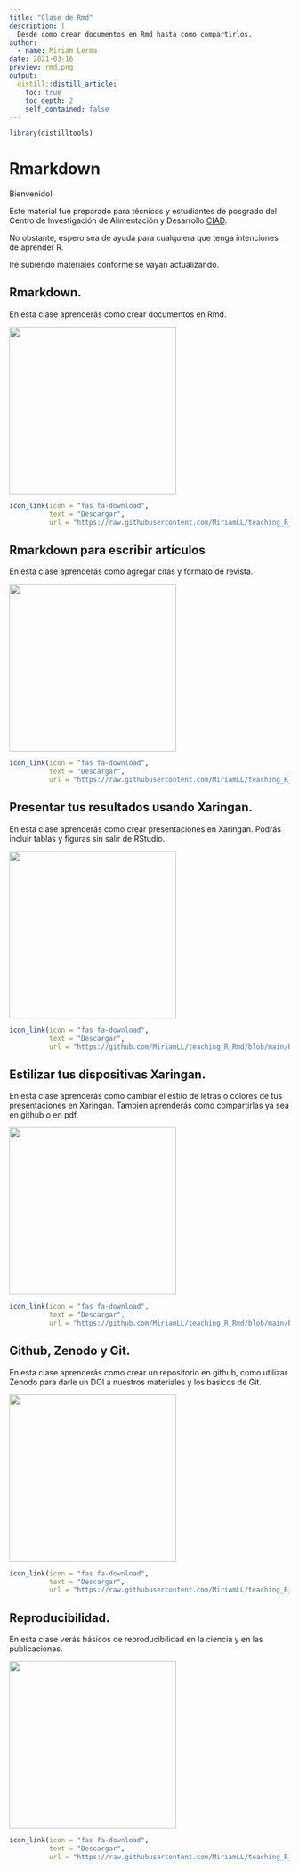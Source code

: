 ```yaml
---
title: "Clase de Rmd"
description: |
  Desde como crear documentos en Rmd hasta como compartirlos. 
author:
  - name: Miriam Lerma
date: 2021-03-16
preview: rmd.png
output:
  distill::distill_article:
    toc: true
    toc_depth: 2
    self_contained: false
---
```


```r
library(distilltools)
```

# Rmarkdown

Bienvenido!  

Este material fue preparado para técnicos y estudiantes de posgrado del Centro de Investigación de Alimentación y Desarrollo [CIAD](https://www.ciad.mx/).

No obstante, espero sea de ayuda para cualquiera que tenga intenciones de aprender R.

Iré subiendo materiales conforme se vayan actualizando.

## Rmarkdown.

En esta clase aprenderás como crear documentos en Rmd. <br>

<html>
<body>
   <left>
      <a href="https://miriamll.github.io/teaching_R_Rmd/Rmd-Parte1"><img src="https://raw.githubusercontent.com/MiriamLL/teaching_R_Rmd/main/Figuras/Clase09.png" style="width:300px"></a>
   </left>
</body>
</html>

```r
icon_link(icon = "fas fa-download",
          text = "Descargar",
          url = "https://raw.githubusercontent.com/MiriamLL/teaching_R_Rmd/main/Pdfs/Rmd-Parte1.pdf")
```


## Rmarkdown para escribir artículos

En esta clase aprenderás como agregar citas y formato de revista. <br>

<html>
<body>
   <left>
      <a href="https://miriamll.github.io/teaching_R_Rmd/Rmd-Parte2"><img src="https://raw.githubusercontent.com/MiriamLL/teaching_R_Rmd/main/Figuras/Clase10.png" style="width:300px"></a>
   </left>
</body>
</html>

```r
icon_link(icon = "fas fa-download",
          text = "Descargar",
          url = "https://raw.githubusercontent.com/MiriamLL/teaching_R_Rmd/main/Pdfs/Rmd-Parte2.pdf")
```

## Presentar tus resultados usando Xaringan.

En esta clase aprenderás como crear presentaciones en Xaringan. 
Podrás incluir tablas y figuras sin salir de RStudio. <br>

<html>
<body>
   <left>
      <a href="https://miriamll.github.io/teaching_R_Rmd/Xaringan-Parte1"><img src="https://raw.githubusercontent.com/MiriamLL/teaching_R_Rmd/main/Figuras/Clase11.png" style="width:300px"></a>
   </left>
</body>
</html>


```r
icon_link(icon = "fas fa-download",
          text = "Descargar",
          url = "https://github.com/MiriamLL/teaching_R_Rmd/blob/main/Pdfs/Xaringan-Parte1.pdf")
```


## Estilizar tus dispositivas Xaringan.

En esta clase aprenderás como cambiar el estilo de letras o colores de tus presentaciones en Xaringan. También aprenderás como compartirlas ya sea en github o en pdf. <br>

<html>
<body>
   <left>
      <a href="https://miriamll.github.io/teaching_R_Rmd/Xaringan-Parte2"><img src="https://raw.githubusercontent.com/MiriamLL/teaching_R_Rmd/main/Figuras/Clase11Xaringan.png" style="width:300px"></a>
   </left>
</body>
</html>

```r
icon_link(icon = "fas fa-download",
          text = "Descargar",
          url = "https://github.com/MiriamLL/teaching_R_Rmd/blob/main/Pdfs/Xaringan-Parte2.pdf")
```


## Github, Zenodo y Git.

En esta clase aprenderás como crear un repositorio en github, como utilizar Zenodo para darle un DOI a nuestros materiales y los básicos de Git. <br>

<html>
<body>
   <left>
      <a href="https://miriamll.github.io/teaching_R_Rmd/GitGithubZenodo"><img src="https://raw.githubusercontent.com/MiriamLL/teaching_R_Rmd/main/Figuras/Clase12.png" style="width:300px"></a>
   </left>
</body>
</html>

```r
icon_link(icon = "fas fa-download",
          text = "Descargar",
          url = "https://raw.githubusercontent.com/MiriamLL/teaching_R_Rmd/main/Pdfs/GitGithubZenodo.pdf")
```



## Reproducibilidad.

En esta clase verás básicos de reproducibilidad en la ciencia y en las publicaciones. <br>

<html>
<body>
   <left>
      <a href="https://miriamll.github.io/teaching_R_Rmd/Repro#1"><img src="https://raw.githubusercontent.com/MiriamLL/teaching_R_Rmd/main/Figuras/Clase13.png" style="width:300px"></a>
   </left>
</body>
</html>

```r
icon_link(icon = "fas fa-download",
          text = "Descargar",
          url = "https://raw.githubusercontent.com/MiriamLL/teaching_R_Rmd/main/Pdfs/Repro.pdf")
```



